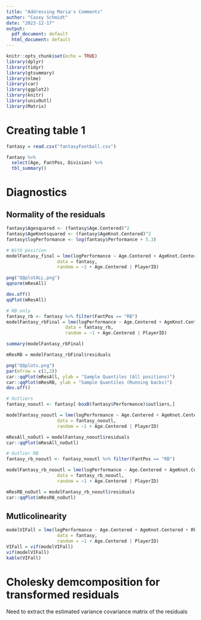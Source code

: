 ```yaml
---
title: "Addressing Maria's Comments"
author: "Casey Schmidt"
date: "2023-12-17"
output:
  pdf_document: default
  html_document: default
---
```


```r
knitr::opts_chunk$set(echo = TRUE)
library(dplyr)
library(tidyr)
library(gtsummary)
library(nlme)
library(car)
library(ggplot2)
library(knitr)
library(univOutl)
library(Matrix)
```

# Creating table 1 
```r
fantasy = read.csv("fantasyFootball.csv")

fantasy %>%
  select(Age, FantPos, Division) %>%
  tbl_summary()
```

# Diagnostics 
## Normality of the residuals

```r
fantasy$Agesquared <- (fantasy$Age.Centered)^2
fantasy$AgeKnotsquared <- (fantasy$AgeKnot.Centered)^2
fantasy$logPerformance <- log(fantasy$Performance + 5.3)

# With position
modelFantasy_final = lme(logPerformance ~ Age.Centered + AgeKnot.Centered + Rk + FantPos + Division + Age.Centered*FantPos + AgeKnot.Centered*FantPos, 
                   data = fantasy, 
                   random = ~1 + Age.Centered | PlayerID)

png("QQplotALL.png")
qqnorm(mResAll)

dev.off()
qqPlot(mResAll)

# RB only
fantasy_rb <- fantasy %>% filter(FantPos == "RB")
modelFantasy_rbFinal = lme(logPerformance ~ Age.Centered + AgeKnot.Centered + Rk + Division, 
                      data = fantasy_rb, 
                      random = ~1 + Age.Centered | PlayerID)

summary(modelFantasy_rbFinal)

mResRB = modelFantasy_rbFinal$residuals

png("QQplots.png")
par(mfrow = c(1,2))
car::qqPlot(mResAll, ylab = "Sample Quantiles (All positions)")
car::qqPlot(mResRB, ylab = "Sample Quantiles (Running backs)")
dev.off()

# Outliers 
fantasy_nooutl <- fantasy[-boxB(fantasy$Performance)$outliers,]

modelFantasy_nooutl = lme(logPerformance ~ Age.Centered + AgeKnot.Centered + Rk + FantPos + Division + Age.Centered*FantPos + AgeKnot.Centered*FantPos, 
                   data = fantasy_nooutl, 
                   random = ~1 + Age.Centered | PlayerID) 

mResAll_noOutl = modelFantasy_nooutl$residuals
car::qqPlot(mResAll_noOutl)

# Outlier RB
fantasy_rb_nooutl <- fantasy_nooutl %>% filter(FantPos == "RB")

modelFantasy_rb_nooutl = lme(logPerformance ~ Age.Centered + AgeKnot.Centered + Rk + Division, 
                   data = fantasy_rb_nooutl, 
                   random = ~1 + Age.Centered | PlayerID)

mResRB_noOutl = modelFantasy_rb_nooutl$residuals
car::qqPlot(mResRB_noOutl)
```

## Mutlicolinearity 

```r
modelVIFall = lme(logPerformance ~ Age.Centered + AgeKnot.Centered + Rk + FantPos + Division, 
                   data = fantasy, 
                   random = ~1 + Age.Centered | PlayerID) 
VIFall = vif(modelVIFall)
vif(modelVIFall)
kable(VIFall)

```

# Cholesky demcomposition for transformed residuals
Need to extract the estimated variance covariance matrix of the residuals
```r


```



